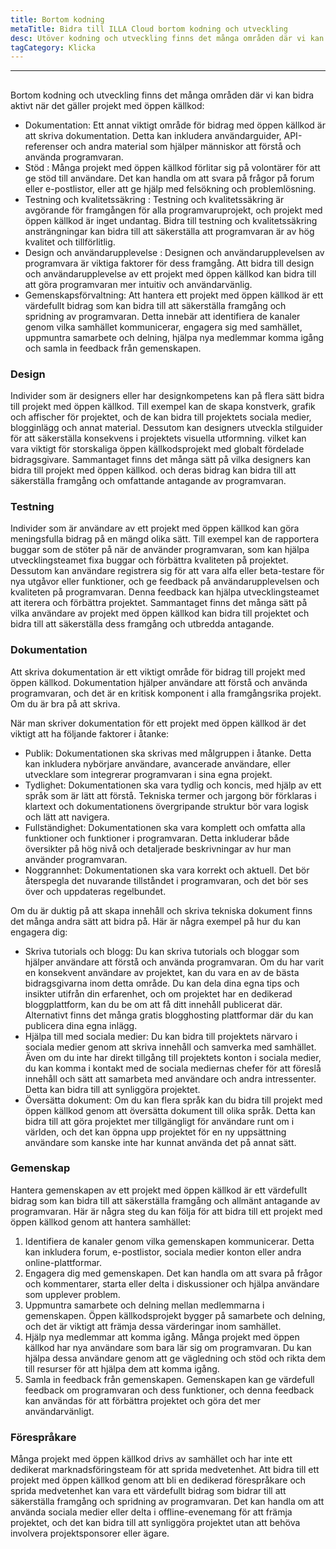 ```yaml
---
title: Bortom kodning
metaTitle: Bidra till ILLA Cloud bortom kodning och utveckling
desc: Utöver kodning och utveckling finns det många områden där vi kan bidra aktivt till ILLA Cloud
tagCategory: Klicka
---
```


* * *

## <Heading hidden>Bortom kodning</Heading>

Bortom kodning och utveckling finns det många områden där vi kan bidra aktivt när det gäller projekt med öppen källkod:

-   Dokumentation: Ett annat viktigt område för bidrag med öppen källkod är att skriva dokumentation. Detta kan inkludera användarguider, API-referenser och andra material som hjälper människor att förstå och använda programvaran.
-   Stöd : Många projekt med öppen källkod förlitar sig på volontärer för att ge stöd till användare. Det kan handla om att svara på frågor på forum eller e-postlistor, eller att ge hjälp med felsökning och problemlösning.
-   Testning och kvalitetssäkring : Testning och kvalitetssäkring är avgörande för framgången för alla programvaruprojekt, och projekt med öppen källkod är inget undantag. Bidra till testning och kvalitetssäkring ansträngningar kan bidra till att säkerställa att programvaran är av hög kvalitet och tillförlitlig.
-   Design och användarupplevelse : Designen och användarupplevelsen av programvara är viktiga faktorer för dess framgång. Att bidra till design och användarupplevelse av ett projekt med öppen källkod kan bidra till att göra programvaran mer intuitiv och användarvänlig.
-   Gemenskapsförvaltning: Att hantera ett projekt med öppen källkod är ett värdefullt bidrag som kan bidra till att säkerställa framgång och spridning av programvaran. Detta innebär att identifiera de kanaler genom vilka samhället kommunicerar, engagera sig med samhället, uppmuntra samarbete och delning, hjälpa nya medlemmar komma igång och samla in feedback från gemenskapen.

### [](https://www.illacloud.com/zh-CN/blog/opensource-for-non-developers#design)Design

Individer som är designers eller har designkompetens kan på flera sätt bidra till projekt med öppen källkod. Till exempel kan de skapa konstverk, grafik och affischer för projektet, och de kan bidra till projektets sociala medier, blogginlägg och annat material. Dessutom kan designers utveckla stilguider för att säkerställa konsekvens i projektets visuella utformning. vilket kan vara viktigt för storskaliga öppen källkodsprojekt med globalt fördelade bidragsgivare. Sammantaget finns det många sätt på vilka designers kan bidra till projekt med öppen källkod. och deras bidrag kan bidra till att säkerställa framgång och omfattande antagande av programvaran.

### [](https://www.illacloud.com/zh-CN/blog/opensource-for-non-developers#testing)Testning

Individer som är användare av ett projekt med öppen källkod kan göra meningsfulla bidrag på en mängd olika sätt. Till exempel kan de rapportera buggar som de stöter på när de använder programvaran, som kan hjälpa utvecklingsteamet fixa buggar och förbättra kvaliteten på projektet. Dessutom kan användare registrera sig för att vara alfa eller beta-testare för nya utgåvor eller funktioner, och ge feedback på användarupplevelsen och kvaliteten på programvaran. Denna feedback kan hjälpa utvecklingsteamet att iterera och förbättra projektet. Sammantaget finns det många sätt på vilka användare av projekt med öppen källkod kan bidra till projektet och bidra till att säkerställa dess framgång och utbredda antagande.

### [](https://www.illacloud.com/zh-CN/blog/opensource-for-non-developers#documentation)Dokumentation

Att skriva dokumentation är ett viktigt område för bidrag till projekt med öppen källkod. Dokumentation hjälper användare att förstå och använda programvaran, och det är en kritisk komponent i alla framgångsrika projekt. Om du är bra på att skriva.

När man skriver dokumentation för ett projekt med öppen källkod är det viktigt att ha följande faktorer i åtanke:

-   Publik: Dokumentationen ska skrivas med målgruppen i åtanke. Detta kan inkludera nybörjare användare, avancerade användare, eller utvecklare som integrerar programvaran i sina egna projekt.
-   Tydlighet: Dokumentationen ska vara tydlig och koncis, med hjälp av ett språk som är lätt att förstå. Tekniska termer och jargong bör förklaras i klartext och dokumentationens övergripande struktur bör vara logisk och lätt att navigera.
-   Fullständighet: Dokumentationen ska vara komplett och omfatta alla funktioner och funktioner i programvaran. Detta inkluderar både översikter på hög nivå och detaljerade beskrivningar av hur man använder programvaran.
-   Noggrannhet: Dokumentationen ska vara korrekt och aktuell. Det bör återspegla det nuvarande tillståndet i programvaran, och det bör ses över och uppdateras regelbundet.

Om du är duktig på att skapa innehåll och skriva tekniska dokument finns det många andra sätt att bidra på. Här är några exempel på hur du kan engagera dig:

-   Skriva tutorials och blogg: Du kan skriva tutorials och bloggar som hjälper användare att förstå och använda programvaran. Om du har varit en konsekvent användare av projektet, kan du vara en av de bästa bidragsgivarna inom detta område. Du kan dela dina egna tips och insikter utifrån din erfarenhet, och om projektet har en dedikerad bloggplattform, kan du be om att få ditt innehåll publicerat där. Alternativt finns det många gratis blogghosting plattformar där du kan publicera dina egna inlägg.
-   Hjälpa till med sociala medier: Du kan bidra till projektets närvaro i sociala medier genom att skriva innehåll och samverka med samhället. Även om du inte har direkt tillgång till projektets konton i sociala medier, du kan komma i kontakt med de sociala mediernas chefer för att föreslå innehåll och sätt att samarbeta med användare och andra intressenter. Detta kan bidra till att synliggöra projektet.
-   Översätta dokument: Om du kan flera språk kan du bidra till projekt med öppen källkod genom att översätta dokument till olika språk. Detta kan bidra till att göra projektet mer tillgängligt för användare runt om i världen, och det kan öppna upp projektet för en ny uppsättning användare som kanske inte har kunnat använda det på annat sätt.

### [](https://www.illacloud.com/zh-CN/blog/opensource-for-non-developers#community)Gemenskap

Hantera gemenskapen av ett projekt med öppen källkod är ett värdefullt bidrag som kan bidra till att säkerställa framgång och allmänt antagande av programvaran. Här är några steg du kan följa för att bidra till ett projekt med öppen källkod genom att hantera samhället:

1.  Identifiera de kanaler genom vilka gemenskapen kommunicerar. Detta kan inkludera forum, e-postlistor, sociala medier konton eller andra online-plattformar.
2.  Engagera dig med gemenskapen. Det kan handla om att svara på frågor och kommentarer, starta eller delta i diskussioner och hjälpa användare som upplever problem.
3.  Uppmuntra samarbete och delning mellan medlemmarna i gemenskapen. Öppen källkodsprojekt bygger på samarbete och delning, och det är viktigt att främja dessa värderingar inom samhället.
4.  Hjälp nya medlemmar att komma igång. Många projekt med öppen källkod har nya användare som bara lär sig om programvaran. Du kan hjälpa dessa användare genom att ge vägledning och stöd och rikta dem till resurser för att hjälpa dem att komma igång.
5.  Samla in feedback från gemenskapen. Gemenskapen kan ge värdefull feedback om programvaran och dess funktioner, och denna feedback kan användas för att förbättra projektet och göra det mer användarvänligt.

### [](https://www.illacloud.com/zh-CN/blog/opensource-for-non-developers#advocating)Förespråkare

Många projekt med öppen källkod drivs av samhället och har inte ett dedikerat marknadsföringsteam för att sprida medvetenhet. Att bidra till ett projekt med öppen källkod genom att bli en dedikerad förespråkare och sprida medvetenhet kan vara ett värdefullt bidrag som bidrar till att säkerställa framgång och spridning av programvaran. Det kan handla om att använda sociala medier eller delta i offline-evenemang för att främja projektet, och det kan bidra till att synliggöra projektet utan att behöva involvera projektsponsorer eller ägare.
